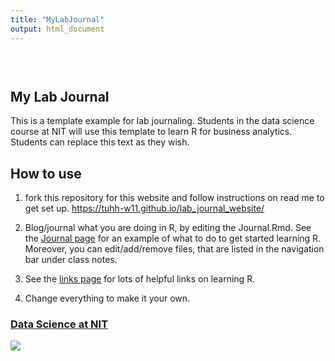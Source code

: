 ```yaml
---
title: "MyLabJournal"
output: html_document
---
```


<style type="text/css">
.title {
  display: none;
}

#getting-started img {
  margin-right: 10px;
}

</style>

<div class="row" style="padding-top: 30px;">
<div class="col-sm-6">

# **My Lab Journal**

This is a template example for lab journaling. Students in the data science course at NIT will use this template to learn R for business analytics. Students can replace this text as they wish.

## How to use

1. fork this repository for this website and follow instructions on read me to get set up. [https://tuhh-w11.github.io/lab_journal_website/](https://tuhh-w11.github.io/lab_journal_website/)

2. Blog/journal what you are doing in R, by editing the Journal.Rmd. See the [Journal page](https://tuhh-w11.github.io/lab_journal_website/) for an example of what to do to get started learning R. Moreover, you can edit/add/remove files, that are listed in the navigation bar under class notes.

3. See the [links page](https://tuhh-w11.github.io/lab_journal_website//Links.html) for lots of helpful links on learning R.

4. Change everything to make it your own.


</div>
<div class="col-sm-6">

### [Data Science at NIT](https://tuhh-w11.github.io/data-science/)

<a href = "https://tuhh-w11.github.io/data-science/">
![](images/logo_nit_facebook.png)
</a>
</div>
